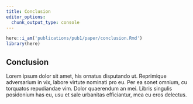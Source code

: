 ```yaml
---
title: Conclusion
editor_options:
  chunk_output_type: console
---
```


```r
here::i_am('publications/pub1/paper/conclusion.Rmd')
library(here)
```

## Conclusion

Lorem ipsum dolor sit amet, his ornatus disputando ut.
Reprimique adversarium in vix, labore virtute nominati pro eu.
Per ea sonet omnium, cu torquatos repudiandae vim. Dolor quaerendum an mei.
Libris singulis posidonium has eu, usu et sale urbanitas efficiantur, mea eu eros delectus.

